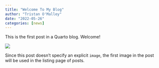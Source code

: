 ```yaml
---
title: "Welcome To My Blog"
author: "Tristan O'Malley"
date: "2022-05-26"
categories: [news]
---
```


This is the first post in a Quarto blog. Welcome!

![](thumbnail.jpg)

Since this post doesn't specify an explicit `image`, the first image in the post will be used in the listing page of posts.
